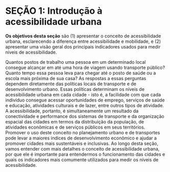 # SEÇÃO 1: Introdução à acessibilidade urbana

**Os objetivos desta seção** são (1) apresentar o conceito de acessibilidade urbana, esclarecendo a diferença entre acessibilidade e mobilidade, e (2) apresentar uma visão geral dos principais indicadores usados para medir níveis de acessibilidade.

Quantos postos de trabalho uma pessoa em um determinado local consegue alcançar em até uma hora de viagem usando transporte público? Quanto tempo essa pessoa leva para chegar até o posto de saúde ou a escola mais próxima de sua casa? As respostas a essas perguntas dependem diretamente das políticas locais de transporte e de desenvolvimento urbano. Essas políticas determinam os níveis de acessibilidade urbana em cada cidade - isto é, a facilidade com que cada indivíduo consegue acessar oportunidades de emprego, serviços de saúde e educação, atividades culturais e de lazer, entre outros tipos de atividade. A acessibilidade, portanto, é simultaneamente um resultado da conectividade e performance dos sistemas de transporte e da organização espacial das cidades em termos da distribuição da população, de atividades econômicas e de serviços públicos em seus territórios. Promover o uso deste conceito no planejamento urbano e de transportes pode levar a maiores índices de desenvolvimento econômico e ajudar a promover cidades mais sustentáveis e inclusivas. Ao longo desta seção, vamos entender com mais detalhes o conceito de acessibilidade urbana, por que ele é importante para entendermos o funcionamento das cidades e quais os indicadores mais comumente utilizados para medir os níveis de acessibilidade.


